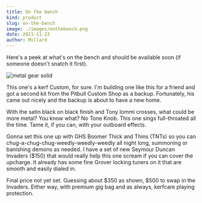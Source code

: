 ```yaml
---
title: On the bench
kind: product
slug: on-the-bench
image: ./images/onthebench.png
date: 2021-11-22
author: Millard
---
```


Here's a peek at what's on the bench and should be available soon (if someone doesn't snatch it first). 

![metal gear solid](images/metal1.png)

This one's a kerf Custom, for sure. I'm building one like this for a friend and got a second kit
from the Pitbull Custom Shop as a backup. Fortunately, his came out nicely and the backup is about to have a new home.

With the satin black on black finish and Tony Iommi crosses, what could be more metal? You know what? No Tone Knob.
This one sings full-throated all the time. Tame it, if you can, with your outboard effects.

Gonna set this one up with GHS Boomer Thick and Thins (TNTs) so you can chug-a-chug-chug-weedly-weedly-weedly all night long,
summoning or banishing demons as needed. I have a set of new Seymour Duncan Invaders ($150) that would really help
this one scream if you can cover the upcharge. It already has some fine Grover locking tuners on it that are smooth and easily dialed in.

Final price not yet set. Guessing about $350 as shown, $500 to swap in the Invaders. Either way, with premium gig bag and
as always, kerfcare playing protection.
